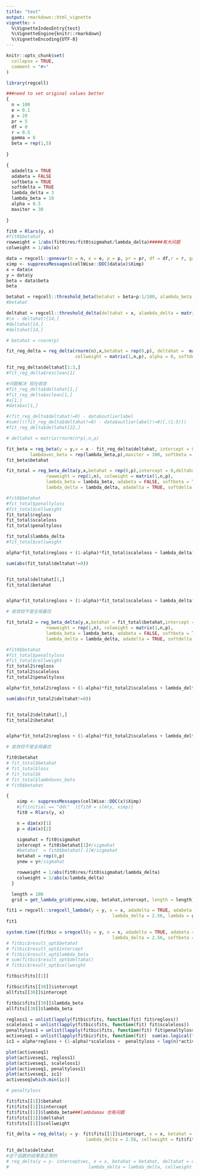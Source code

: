 ```yaml
---
title: "test"
output: rmarkdown::html_vignette
vignette: >
  %\VignetteIndexEntry{test}
  %\VignetteEngine{knitr::rmarkdown}
  %\VignetteEncoding{UTF-8}
---
```


```r
knitr::opts_chunk$set(
  collapse = TRUE,
  comment = "#>"
)
```

```r
library(regcell)
```


```r
###need to set original values better
{
  n = 100
  e = 0.1
  p = 20
  pr = 5
  df = 0
  r = 0.5
  gamma = 6
  beta = rep(1,5)
  
}

{
  adadelta = TRUE
  adabeta = FALSE
  softbeta = TRUE
  softdelta = TRUE
  lambda_delta = 3
  lambda_beta = 10
  alpha = 0.5
  maxiter = 30
  
}


```


```r
fit0 = Rlars(y, x)
#fit0$betahat
rowweight = 1/abs(fit0$res/fit0$sigmahat/lambda_delta)#####有大问题
colweight = 1/abs(x)
```


```r

data = regcell::genevar(n = n, e = e, p = p, pr = pr, df = df,r = r, gamma = gamma, beta = beta,outtype = "cellwise")
ximp <- suppressMessages(cellWise::DDC(data$x)$Ximp)
x = data$x
y = data$y
beta = data$beta
beta

```

```r
betahat = regcell::threshold_beta(betahat = beta+p:1/100, alambda_beta = rep(0.05,p), softbeta = T)
#betahat

deltahat = regcell::threshold_delta(deltahat = x, alambda_delta = matrix(4,n,p), softdelta = F)
#(x - deltahat)[14,]
#deltahat[14,]
#deltahat[14,]
```



```r
# betahat = rnorm(p)
```


```r
fit_reg_delta = reg_delta(rnorm(n),x,betahat = rep(0,p), deltahat =  matrix(rnorm(n*p),n,p), lambda_delta = 3, 
                          cellweight = matrix(1,n,p), alpha = 0, softdelta = T, maxiterdelta = 100)#加速最优梯度 加速收敛

fit_reg_delta$deltahat[1:3,]
#fit_reg_delta$resclean[1]

#问题解决 现在收敛
#fit_reg_delta$deltahat[1,]
#fit_reg_delta$xclean[1,]
#x[1,]
#data$xc[1,]

```




```r
#(fit_reg_delta$deltahat!=0) - data$outlierlabel
#sum((((fit_reg_delta$deltahat!=0) - data$outlierlabel)!=0)[,(1:5)])
#fit_reg_delta$deltahat[22,]

```


```r
# deltahat = matrix(rnorm(n*p),n,p)
```


```r
fit_beta = reg_beta(y = y,x = x - fit_reg_delta$deltahat, intercept = 0, betahat = rep(0,p), 
         lambdavec_beta = rep(lambda_beta,p),maxiter = 300, softbeta = TRUE)
fit_beta$betahat
```


```r
fit_total = reg_beta_delta(y,x,betahat = rep(0,p),intercept = 0,deltahat = matrix(rnorm(n*p),n,p), 
               rowweight = rep(1,n), colweight = matrix(1,n,p), 
               lambda_beta = lambda_beta, adabeta = FALSE, softbeta = TRUE,
               lambda_delta = lambda_delta, adadelta = TRUE, softdelta = TRUE,  alpha = 0, maxiter = 2)

#fit0$betahat
#fit_total$penaltyloss
#fit_total$cellweight
fit_total$regloss
fit_total$scaleloss
fit_total$penaltyloss

fit_total$lambda_delta
#fit_total$cellweight

alpha*fit_total$regloss + (1-alpha)*fit_total$scaleloss + lambda_delta*fit_total$penaltyloss

sum(abs(fit_total$deltahat!=0))


fit_total$deltahat[1,]
fit_total$betahat


alpha*fit_total$regloss + (1-alpha)*fit_total$scaleloss + lambda_delta*fit_total$penaltyloss

# 收敛但不是全局最优

```

```r
fit_total2 = reg_beta_delta(y,x,betahat = fit_total$betahat,intercept = fit_total$intercept ,deltahat = fit_total$deltahat, 
               rowweight = rep(1,n), colweight = matrix(1,n,p), 
               lambda_beta = lambda_beta, adabeta = FALSE, softbeta = TRUE,
               lambda_delta = lambda_delta, adadelta = TRUE, softdelta = TRUE,  alpha = 0, maxiter = 100)

#fit0$betahat
#fit_total$penaltyloss
#fit_total$cellweight
fit_total2$regloss
fit_total2$scaleloss
fit_total2$penaltyloss

alpha*fit_total2$regloss + (1-alpha)*fit_total2$scaleloss + lambda_delta*fit_total2$penaltyloss

sum(abs(fit_total2$deltahat!=0))


fit_total2$deltahat[1,]
fit_total2$betahat


alpha*fit_total2$regloss + (1-alpha)*fit_total2$scaleloss + lambda_delta*fit_total2$penaltyloss

# 收敛但不是全局最优
```



```r
fit0$betahat
# fit_total$betahat
# fit_total$loss
# fit_total$k
# fit_total$lambdavec_beta
# fit0$betahat
```


```r
{
    ximp <- suppressMessages(cellWise::DDC(x)$Ximp)
    #if(initial == "ddc"  ){fit0 = slm(y, ximp)}
    fit0 = Rlars(y, x)

    n = dim(x)[1]
    p = dim(x)[2]

    sigmahat = fit0$sigmahat
    intercept = fit0$betahat[1]#/sigmahat
    #betahat  = fit0$betahat[-1]#/sigmahat
    betahat = rep(0,p)
    ynew = y#/sigmahat

    rowweight = 1/abs(fit0$res/fit0$sigmahat/lambda_delta)
    colweight = 1/abs(x/lambda_delta)
  }

  length = 100
  grid = get_lambda_grid(ynew,ximp, betahat,intercept, length = length)
```


```r
fit1 = regcell::sregcell_lambda(y = y, x = x, adadelta = TRUE, adabeta = FALSE,
                                        lambda_delta = 2.56, lambda = grid[1], softbeta = TRUE, softdelta = TRUE, alpha = 0.5)
fit1
```






```r

system.time({fitbic = sregcell(y = y, x = x, adadelta = TRUE, adabeta = FALSE,
                                        lambda_delta = 2.56, softbeta = TRUE, softdelta = TRUE, alpha = 0.5)})
# fitbic$result_opt$betahat
# fitbic$result_opt$intercept
# fitbic$result_opt$lambda_beta
# sum(fitbic$result_opt$deltahat)
# fitbic$result_opt$cellweight

```

```r
fitbic$fits[[1]]
```



```r
fitbic$fits[[30]]$intercept
allfits[[30]]$intercept

fitbic$fits[[30]]$lambda_beta
allfits[[30]]$lambda_beta

regloss1 = unlist(lapply(fitbic$fits, function(fit) fit$regloss))
scaleloss1 = unlist(lapply(fitbic$fits, function(fit) fit$scaleloss))
penaltyloss1 = unlist(lapply(fitbic$fits, function(fit) fit$penaltyloss))
activeseq1 = unlist(lapply(fitbic$fits, function(fit)  sum(as.logical(fit$betahat[-1]))))
ic1 = alpha*regloss + (1-alpha)*scaleloss +  penaltyloss + log(n)*activeseq
```


```r
plot(activeseq1)
plot(activeseq1, regloss1)
plot(activeseq1, scaleloss1)
plot(activeseq1, penaltyloss1)
plot(activeseq1, ic1)
activeseq[which.min(ic)] 

# penaltyloss
```

```r
fit$fits[[1]]$betahat
fit$fits[[1]]$intercept
fit$fits[[1]]$lambda_beta###lambdamax 也有问题
fit$fits[[1]]$deltahat
fit$fits[[1]]$cellweight

fit_delta = reg_delta(y = y- fit$fits[[1]]$intercept, x = x, betahat = fit$fits[[1]]$betahat, deltahat = fit$fits[[1]]$deltahat,
                              lambda_delta = 2.56, cellweight = fit$fits[[1]]$cellweight, alpha = 0.5, softdelta = TRUE);

fit_delta$deltahat
#这个函数的结果是正常的
# reg_delta(y = y- interceptvec, x = x, betahat = betahat, deltahat = deltahat,
#                              lambda_delta = lambda_delta, cellweight = cellweight, alpha = alpha, softdelta = softdelta);
```


















